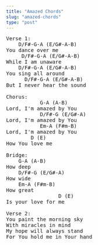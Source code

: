 ```yaml
---
title: "Amazed Chords"
slug: "amazed-chords"
type: "post"
---
```


<pre>
Verse 1:    
    D/F#-G-A (E/G#-A-B)
You dance over me  
     D/F#-G-A (E/G#-A-B)
While I am unaware  
    D/F#-G-A (E/G#-A-B)
You sing all around   
      D/F#-G-A (E/G#-A-B)
But I never hear the sound  

Chorus:  
           G-A (A-B)
Lord, I'm amazed by You  
           D/F#-G (E/G#-A)  
Lord, I'm amazed by You  
           Em-A (F#m-B)
Lord, I'm amazed by You  
        D (E) 
How You love me  

Bridge:  
    G-A (A-B)
How deep  
    D/F#-G (E/G#-A)  
How wide  
    Em-A (F#m-B)
How great  
                 D (E)  
Is your love for me  

Verse 2:
You paint the morning sky
With miracles in mind
My hope will always stand
For You hold me in Your hand
</pre>